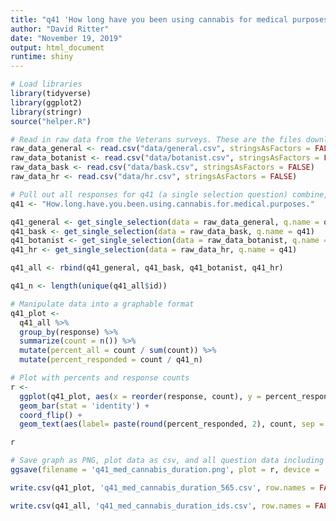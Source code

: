 ```yaml
---
title: "q41 'How long have you been using cannabis for medical purposes?' (Veterans)"
author: "David Ritter"
date: "November 19, 2019"
output: html_document
runtime: shiny
---
```


```r
# Load libraries
library(tidyverse)
library(ggplot2)
library(stringr)
source("helper.R")
```

```r
# Read in raw data from the Veterans surveys. These are the files downloaded from survey monkey saved as a .csv
raw_data_general <- read.csv("data/general.csv", stringsAsFactors = FALSE)
raw_data_botanist <- read.csv("data/botanist.csv", stringsAsFactors = FALSE)
raw_data_bask <- read.csv("data/bask.csv", stringsAsFactors = FALSE)
raw_data_hr <- read.csv("data/hr.csv", stringsAsFactors = FALSE)
```

```r
# Pull out all responses for q41 (a single selection question) combine, then determine 'question n'
q41 <- "How.long.have.you.been.using.cannabis.for.medical.purposes."

q41_general <- get_single_selection(data = raw_data_general, q.name = q41)
q41_bask <- get_single_selection(data = raw_data_bask, q.name = q41)
q41_botanist <- get_single_selection(data = raw_data_botanist, q.name = q41)
q41_hr <- get_single_selection(data = raw_data_hr, q.name = q41)

q41_all <- rbind(q41_general, q41_bask, q41_botanist, q41_hr)

q41_n <- length(unique(q41_all$id))
```

```r
# Manipulate data into a graphable format
q41_plot <- 
  q41_all %>%
  group_by(response) %>%
  summarize(count = n()) %>%
  mutate(percent_all = count / sum(count)) %>%
  mutate(percent_responded = count / q41_n)
```

```r
# Plot with percents and response counts
r <- 
  ggplot(q41_plot, aes(x = reorder(response, count), y = percent_responded)) +
  geom_bar(stat = 'identity') +
  coord_flip() +
  geom_text(aes(label= paste(round(percent_responded, 2), count, sep = "***")))

r
```

```r
# Save graph as PNG, plot data as csv, and all question data including response IDs as csv (save question n and N at end of plot file as "_x.x")
ggsave(filename = 'q41_med_cannabis_duration.png', plot = r, device = 'png')

write.csv(q41_plot, 'q41_med_cannabis_duration_565.csv', row.names = FALSE)

write.csv(q41_all, 'q41_med_cannabis_duration_ids.csv', row.names = FALSE)
```
